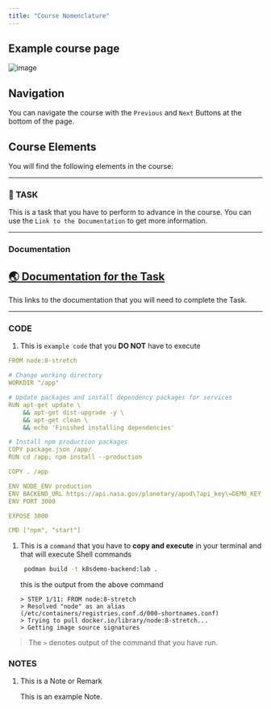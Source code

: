 ```yaml
---
title: "Course Nomenclature"
---
```


## Example course page



![image](./../images/intro01.png)

## Navigation

You can navigate the course with the `Previous` and  `Next` Buttons at the bottom of the page.




## Course Elements 

You will find the following elements in the course:


<hr/>



### 🚀 TASK

This is a task that you have to perform to advance in the course.
You can use the `Link to the Documentation` to get more information.


<hr/>

### Documentation

## <a href="#" target="_blank" >🌏 Documentation for the Task</a>

This links to the documentation that you will need to complete the Task.

<hr/>

### CODE

1. This is `example code` that you **DO NOT** have to execute

  ```yaml 
  FROM node:8-stretch

  # Change working directory
  WORKDIR "/app"

  # Update packages and install dependency packages for services
  RUN apt-get update \
      && apt-get dist-upgrade -y \
      && apt-get clean \
      && echo 'Finished installing dependencies'

  # Install npm production packages
  COPY package.json /app/
  RUN cd /app; npm install --production

  COPY . /app

  ENV NODE_ENV production
  ENV BACKEND_URL https://api.nasa.gov/planetary/apod\?api_key\=DEMO_KEY
  ENV PORT 3000

  EXPOSE 3000

  CMD ["npm", "start"]
  ```



1. This is a `command` that you have to **copy and execute** in your terminal and that will execute Shell commands

   ```bash
    podman build -t k8sdemo-backend:lab .
    ```

    this is the output from the above command 

    ```output   
    > STEP 1/11: FROM node:8-stretch
    > Resolved "node" as an alias (/etc/containers/registries.conf.d/000-shortnames.conf)
    > Trying to pull docker.io/library/node:8-stretch...
    > Getting image source signatures
   ```

> The `>` denotes output of the command that you have run.

### NOTES 

1. This is a Note or Remark

    <InlineNotification kind="info">

    This is an example Note. 

    </InlineNotification>






